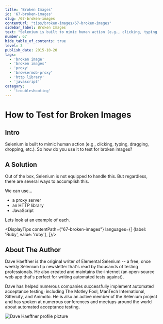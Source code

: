 ```yaml
---
title: 'Broken Images'
id: '67-broken-images'
slug: /67-broken-images
contentUrl: "tips/broken-images/67-broken-images"
sidebar_label: Broken Images
text: "Selenium is built to mimic human action (e.g., clicking, typing, dragging, dropping, etc.). So how do you use it to test for broken images?"
number: 67
hide_table_of_contents: true
level: 3
publish_date: 2015-10-20
tags:
  - 'broken image'
  - 'broken images'
  - 'proxy'
  - 'browsermob-proxy'
  - 'http library'
  - 'javascript'
category:
  - 'troubleshooting'
---
```


# How to Test for Broken Images

## Intro

Selenium is built to mimic human action (e.g., clicking, typing, dragging, dropping, etc.). So how do you use it to
test for broken images?

## A Solution

Out of the box, Selenium is not equipped to handle this. But regardless, there are several ways to accomplish this.

We can use...

+ a proxy server
+ an HTTP library
+ JavaScript

Lets look at an example of each.




<DisplayTips contentPath={"67-broken-images"} languages={[
    {label: 'Ruby', value: 'ruby'},
]}/>


## About The Author

Dave Haeffner is the original writer of Elemental Selenium -- a free, once weekly Selenium tip newsletter that's read
by thousands of testing professionals. He also created and maintains the-internet (an open-source web app that's
perfect for writing automated tests against).

Dave has helped numerous companies successfully implement automated acceptance testing; including The Motley Fool,
ManTech International, Sittercity, and Animoto. He is also an active member of the Selenium project and has spoken
at numerous conferences and meetups around the world about automated acceptance testing.

![Dave Haeffner profile picture](/img/authors/dave-haeffner.jpeg#author-img 'a title')




